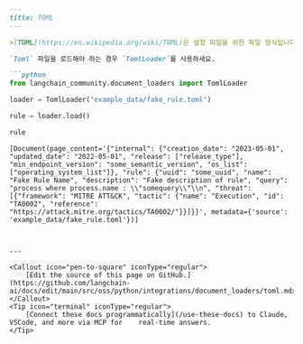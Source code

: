 ```markdown
---
title: TOML
---

>[TOML](https://en.wikipedia.org/wiki/TOML)은 설정 파일을 위한 파일 형식입니다. 읽고 쓰기 쉽도록 설계되었으며, 명확하게 dictionary로 매핑되도록 디자인되었습니다. 사양은 오픈 소스입니다. `TOML`은 많은 프로그래밍 언어로 구현되어 있습니다. `TOML`이라는 이름은 창시자인 Tom Preston-Werner를 언급하며 "Tom's Obvious, Minimal Language"의 약자입니다.

`Toml` 파일을 로드해야 하는 경우 `TomlLoader`를 사용하세요.

```python
from langchain_community.document_loaders import TomlLoader
```

```python
loader = TomlLoader("example_data/fake_rule.toml")
```

```python
rule = loader.load()
```

```python
rule
```

```output
[Document(page_content='{"internal": {"creation_date": "2023-05-01", "updated_date": "2022-05-01", "release": ["release_type"], "min_endpoint_version": "some_semantic_version", "os_list": ["operating_system_list"]}, "rule": {"uuid": "some_uuid", "name": "Fake Rule Name", "description": "Fake description of rule", "query": "process where process.name : \\"somequery\\"\\n", "threat": [{"framework": "MITRE ATT&CK", "tactic": {"name": "Execution", "id": "TA0002", "reference": "https://attack.mitre.org/tactics/TA0002/"}}]}}', metadata={'source': 'example_data/fake_rule.toml'})]
```

```python

```
```

---

<Callout icon="pen-to-square" iconType="regular">
    [Edit the source of this page on GitHub.](https://github.com/langchain-ai/docs/edit/main/src/oss/python/integrations/document_loaders/toml.mdx)
</Callout>
<Tip icon="terminal" iconType="regular">
    [Connect these docs programmatically](/use-these-docs) to Claude, VSCode, and more via MCP for    real-time answers.
</Tip>
